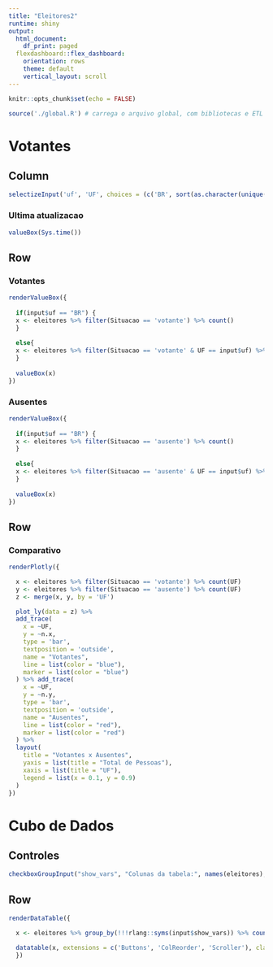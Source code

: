 ```yaml
---
title: "Eleitores2"
runtime: shiny
output:
  html_document:
    df_print: paged
  flexdashboard::flex_dashboard:
    orientation: rows
    theme: default
    vertical_layout: scroll
---
```


```r
knitr::opts_chunk$set(echo = FALSE)

source('./global.R') # carrega o arquivo global, com bibliotecas e ETL

```

Votantes {data-icon="fa-chart-bar"}
===================================== 

Column {.sidebar data-width=140} 
-------------------------------------

```r
selectizeInput('uf', 'UF', choices = (c('BR', sort(as.character(unique(eleitores$UF))))), selected = 'BR')
```

### Ultima atualizacao

```r
valueBox(Sys.time())
```

Row {data-height=100}
-------------------------------------

### Votantes

```r
renderValueBox({
  
  if(input$uf == "BR") {
  x <- eleitores %>% filter(Situacao == 'votante') %>% count()
  }
  
  else{
  x <- eleitores %>% filter(Situacao == 'votante' & UF == input$uf) %>% count()
  }
  
  valueBox(x)
})
```

### Ausentes

```r
renderValueBox({
  
  if(input$uf == "BR") {
  x <- eleitores %>% filter(Situacao == 'ausente') %>% count()
  }
  
  else{
  x <- eleitores %>% filter(Situacao == 'ausente' & UF == input$uf) %>% count()
  }
  
  valueBox(x)
})
```

Row {.tabset .tabset-fade}
-------------------------------------

### Comparativo

```r
renderPlotly({

  x <- eleitores %>% filter(Situacao == 'votante') %>% count(UF)
  y <- eleitores %>% filter(Situacao == 'ausente') %>% count(UF)
  z <- merge(x, y, by = 'UF')

  plot_ly(data = z) %>%
  add_trace(
    x = ~UF,
    y = ~n.x,
    type = 'bar', 
    textposition = 'outside',
    name = "Votantes",
    line = list(color = "blue"),
    marker = list(color = "blue")
  ) %>% add_trace(
    x = ~UF,
    y = ~n.y,
    type = 'bar', 
    textposition = 'outside',
    name = "Ausentes",
    line = list(color = "red"),
    marker = list(color = "red")
  ) %>%
  layout(
    title = "Votantes x Ausentes",
    yaxis = list(title = "Total de Pessoas"),
    xaxis = list(title = "UF"),
    legend = list(x = 0.1, y = 0.9)
  )
})
```

Cubo de Dados {data-icon="fa-cube"}
=====================================

Controles {.sidebar}
-------------------------------------

```r
checkboxGroupInput("show_vars", "Colunas da tabela:", names(eleitores), selected = 'UF')
```

Row {.tabset data-height=500}
-------------------------------------

```r
renderDataTable({

  x <- eleitores %>% group_by(!!!rlang::syms(input$show_vars)) %>% count()

  datatable(x, extensions = c('Buttons', 'ColReorder', 'Scroller'), class = 'cell-border stripe compact', options = list(deferRender = TRUE, scrollY = 500, scroller = TRUE, colReorder = TRUE, dom = 'Brtip', buttons = c('csv', 'excel')))
  })
```